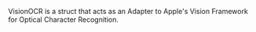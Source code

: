 <!-- Code generated from the comments of the VisionOCR struct in builder/parallels/common/vision_ocr.go; DO NOT EDIT MANUALLY -->

VisionOCR is a struct that acts as an Adapter to Apple's Vision Framework for Optical Character Recognition.

<!-- End of code generated from the comments of the VisionOCR struct in builder/parallels/common/vision_ocr.go; -->

